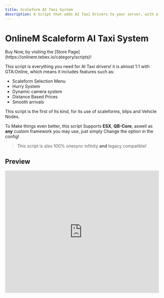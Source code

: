 ```yaml
---
title: Scaleform AI Taxi System
description: A Script that adds AI Taxi Drivers to your server, with a GTA:Online feel!
---
```

# OnlineM Scaleform AI Taxi System



<Callout type="info">
    Buy Now, by visiting the [Store Page](https://onlinem.tebex.io/category/scripts)!
</Callout>


This script is everything you need for AI Taxi drivers! it is almost 1:1 with GTA:Online, which means it includes features such as:

- Scaleform Selection Menu
- Hurry System
- Dynamic camera system
- Distance Based Prices
- Smooth arrivals

This script is the first of Its kind, for its use of scaleforms, blips and Vehicle Nodes.

 To Make things even better, this script Supports **ESX**, **QB-Core**, aswell as **any** custom framework you may use, just simply Change the option in the config!
 
>  This script is also 100% onesync infinity **and** legacy compatible!  

## Preview

<iframe width="100%" height="400" src="https://www.youtube.com/embed/G8Iew7dQgB4?si=H4tatv6Z7ii-SbKv" title="YouTube video player" frameborder="0" allow="accelerometer; autoplay; clipboard-write; encrypted-media; gyroscope; picture-in-picture; web-share" allowfullscreen></iframe>
